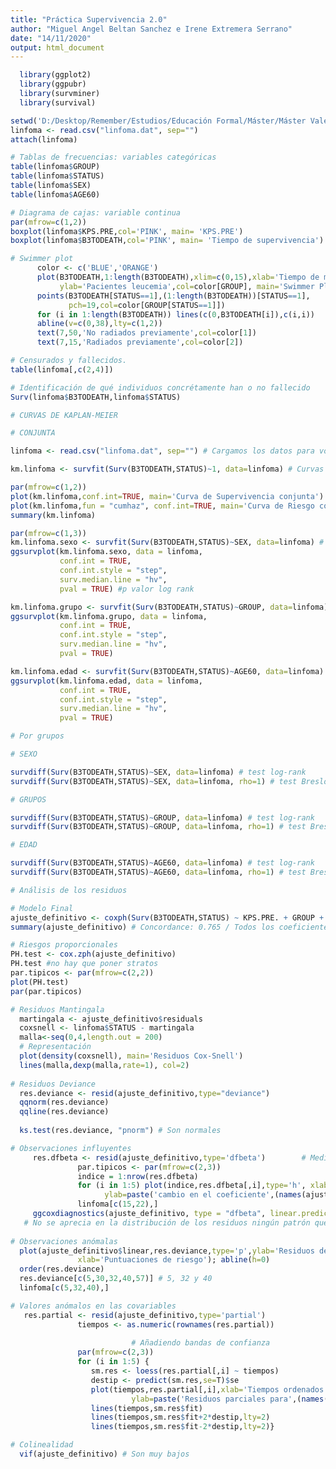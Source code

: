 ---
title: "Práctica Supervivencia 2.0"
author: "Miguel Angel Beltan Sanchez e Irene Extremera Serrano"
date: "14/11/2020"
output: html_document
---

```{r}
  library(ggplot2)
  library(ggpubr)
  library(survminer)
  library(survival)

setwd('D:/Desktop/Remember/Estudios/Educación Formal/Máster/Máster Valencia/Bioestadística/Curso 2/Especialización/3 Supervivencia/Tarea')
linfoma <- read.csv("linfoma.dat", sep="")
attach(linfoma)
```

```{r}
# Tablas de frecuencias: variables categóricas
table(linfoma$GROUP)
table(linfoma$STATUS)
table(linfoma$SEX)
table(linfoma$AGE60)

# Diagrama de cajas: variable continua
par(mfrow=c(1,2))
boxplot(linfoma$KPS.PRE,col='PINK', main= 'KPS.PRE')
boxplot(linfoma$B3TODEATH,col='PINK', main= 'Tiempo de supervivencia')
```


```{r}
# Swimmer plot
      color <- c('BLUE','ORANGE')
      plot(B3TODEATH,1:length(B3TODEATH),xlim=c(0,15),xlab='Tiempo de muerte (Años)',
           ylab='Pacientes leucemia',col=color[GROUP], main='Swimmer Plot')
      points(B3TODEATH[STATUS==1],(1:length(B3TODEATH))[STATUS==1],
             pch=19,col=color[GROUP[STATUS==1]])
      for (i in 1:length(B3TODEATH)) lines(c(0,B3TODEATH[i]),c(i,i))
      abline(v=c(0,38),lty=c(1,2))
      text(7,50,'No radiados previamente',col=color[1])
      text(7,15,'Radiados previamente',col=color[2])

# Censurados y fallecidos. 
table(linfoma[,c(2,4)])

# Identificación de qué individuos concrétamente han o no fallecido
Surv(linfoma$B3TODEATH,linfoma$STATUS)
```

```{r}
# CURVAS DE KAPLAN-MEIER

# CONJUNTA

linfoma <- read.csv("linfoma.dat", sep="") # Cargamos los datos para volver a usar STATUS como numérica

km.linfoma <- survfit(Surv(B3TODEATH,STATUS)~1, data=linfoma) # Curvas de Kaplan-Meier

par(mfrow=c(1,2))
plot(km.linfoma,conf.int=TRUE, main='Curva de Supervivencia conjunta') #supervivencia
plot(km.linfoma,fun = "cumhaz", conf.int=TRUE, main='Curva de Riesgo conjunta') #riesgo
summary(km.linfoma)

```


```{r}

par(mfrow=c(1,3))
km.linfoma.sexo <- survfit(Surv(B3TODEATH,STATUS)~SEX, data=linfoma) # Curvas de Kaplan-Meier
ggsurvplot(km.linfoma.sexo, data = linfoma,
           conf.int = TRUE,
           conf.int.style = "step",
           surv.median.line = "hv",
           pval = TRUE) #p valor log rank

km.linfoma.grupo <- survfit(Surv(B3TODEATH,STATUS)~GROUP, data=linfoma) # Curvas de Kaplan-Meier
ggsurvplot(km.linfoma.grupo, data = linfoma,
           conf.int = TRUE,
           conf.int.style = "step",
           surv.median.line = "hv",
           pval = TRUE)

km.linfoma.edad <- survfit(Surv(B3TODEATH,STATUS)~AGE60, data=linfoma) # Curvas de Kaplan-Meier
ggsurvplot(km.linfoma.edad, data = linfoma,
           conf.int = TRUE,
           conf.int.style = "step",
           surv.median.line = "hv",
           pval = TRUE)
```


```{r}
# Por grupos

# SEXO

survdiff(Surv(B3TODEATH,STATUS)~SEX, data=linfoma) # test log-rank
survdiff(Surv(B3TODEATH,STATUS)~SEX, data=linfoma, rho=1) # test Breslow

# GRUPOS

survdiff(Surv(B3TODEATH,STATUS)~GROUP, data=linfoma) # test log-rank
survdiff(Surv(B3TODEATH,STATUS)~GROUP, data=linfoma, rho=1) # test Breslow

# EDAD

survdiff(Surv(B3TODEATH,STATUS)~AGE60, data=linfoma) # test log-rank
survdiff(Surv(B3TODEATH,STATUS)~AGE60, data=linfoma, rho=1) # test Breslow

```


```{r}
# Análisis de los residuos

# Modelo Final
ajuste_definitivo <- coxph(Surv(B3TODEATH,STATUS) ~ KPS.PRE. + GROUP + AGE60 +SEX + AGE60:SEX, linfoma)
summary(ajuste_definitivo) # Concordance: 0.765 / Todos los coeficientes incluida la interacción salen positivos
```



```{r}

# Riesgos proporcionales
PH.test <- cox.zph(ajuste_definitivo)
PH.test #no hay que poner stratos
par.tipicos <- par(mfrow=c(2,2))
plot(PH.test)
par(par.tipicos)

# Residuos Mantingala
  martingala <- ajuste_definitivo$residuals
  coxsnell <- linfoma$STATUS - martingala
  malla<-seq(0,4,length.out = 200)
  # Representación
  plot(density(coxsnell), main='Residuos Cox-Snell')
  lines(malla,dexp(malla,rate=1), col=2) 
  
# Residuos Deviance
  res.deviance <- resid(ajuste_definitivo,type="deviance")
  qqnorm(res.deviance)
  qqline(res.deviance)
  
  ks.test(res.deviance, "pnorm") # Son normales

# Observaciones influyentes
     res.dfbeta <- resid(ajuste_definitivo,type='dfbeta')        # Medidas dfbeta
               par.tipicos <- par(mfrow=c(2,3))
               indice = 1:nrow(res.dfbeta)
               for (i in 1:5) plot(indice,res.dfbeta[,i],type='h', xlab='observación',
                     ylab=paste('cambio en el coeficiente',(names(ajuste_definitivo$coef))[i], sep = " ")) # 15 y 22
               linfoma[c(15,22),]
     ggcoxdiagnostics(ajuste_definitivo, type = "dfbeta", linear.predictions = FALSE) 
   # No se aprecia en la distribución de los residuos ningún patrón que pueda indicar una faltade ajuste. Estos residuos parecen ser independientes del tiempo de              supervivencia.
               
# Observaciones anómalas
  plot(ajuste_definitivo$linear,res.deviance,type='p',ylab='Residuos deviance',
               xlab='Puntuaciones de riesgo'); abline(h=0) 
  order(res.deviance) 
  res.deviance[c(5,30,32,40,57)] # 5, 32 y 40
  linfoma[c(5,32,40),]

# Valores anómalos en las covariables
   res.partial <- resid(ajuste_definitivo,type='partial')
               tiempos <- as.numeric(rownames(res.partial))
            
                           # Añadiendo bandas de confianza
               par(mfrow=c(2,3))
               for (i in 1:5) {
                  sm.res <- loess(res.partial[,i] ~ tiempos)
                  destip <- predict(sm.res,se=T)$se
                  plot(tiempos,res.partial[,i],xlab='Tiempos ordenados',type='p',
                           ylab=paste('Residuos parciales para',(names(ajuste_definitivo$coef))[i], sep = " "))
                  lines(tiempos,sm.res$fit)
                  lines(tiempos,sm.res$fit+2*destip,lty=2)
                  lines(tiempos,sm.res$fit-2*destip,lty=2)}

# Colinealidad
  vif(ajuste_definitivo) # Son muy bajos
```












